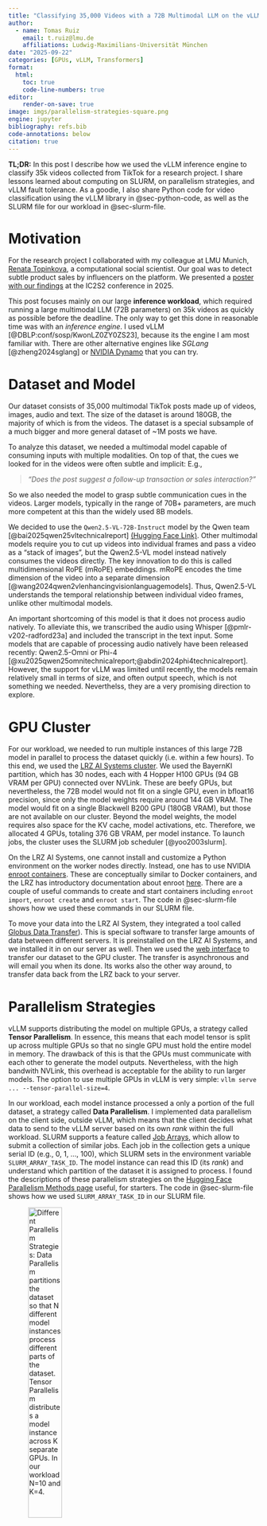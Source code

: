 ```yaml
---
title: "Classifying 35,000 Videos with a 72B Multimodal LLM on the vLLM Engine"
author:
  - name: Tomas Ruiz
    email: t.ruiz@lmu.de
    affiliations: Ludwig-Maximilians-Universität München
date: "2025-09-22"
categories: [GPUs, vLLM, Transformers]
format:
  html:
    toc: true
    code-line-numbers: true
editor:
    render-on-save: true
image: imgs/parallelism-strategies-square.png
engine: jupyter
bibliography: refs.bib
code-annotations: below
citation: true
---
```


**TL;DR:** In this post I describe how we used the vLLM inference engine to classify 35k videos collected from TikTok for a research project.
I share lessons learned about computing on SLURM, on parallelism strategies, and vLLM fault tolerance.
As a goodie, I also share Python code for video classification using the vLLM library in @sec-python-code, 
as well as the SLURM file for our workload in @sec-slurm-file.

# Motivation

For the research project I collaborated with my colleague at LMU Munich, [Renata Topinkova](https://renatatopinkova.github.io/), a computational social scientist.
Our goal was to detect subtle product sales by influencers on the platform. We presented a [poster with our findings](./other-files/poster_ic2s2_25.pdf) at the IC2S2 conference in 2025.

This post focuses mainly on our large **inference workload**, which required running a large multimodal LLM (72B parameters) on 35k videos as quickly as possible before the deadline.
The only way to get this done in reasonable time was with an _inference engine_. I used vLLM [@DBLP:conf/sosp/KwonLZ0ZY0ZS23], because its the engine I am most familiar with.
There are other alternative engines like _SGLang_ [@zheng2024sglang] or [NVIDIA Dynamo](https://github.com/ai-dynamo/dynamo) that you can try.

# Dataset and Model
Our dataset consists of 35,000 multimodal TikTok posts made up of videos, images, audio and text.
The size of the dataset is around 180GB, the majority of which is from the videos.
The dataset is a special subsample of a much bigger and more general dataset of ~1M posts we have.

To analyze this dataset, we needed a multimodal model capable of consuming inputs with multiple modalities.
On top of that, the cues we looked for in the videos were often subtle and implicit: E.g.,

> _"Does the post suggest a follow-up transaction or sales interaction?"_

So we also needed the model to grasp subtle communication cues in the videos.
Larger models, typically in the range of 70B+ parameters, are much more competent at this than the widely used 8B models.

We decided to use the `Qwen2.5-VL-72B-Instruct` model by the Qwen team [@bai2025qwen25vltechnicalreport] [(Hugging Face Link)](https://huggingface.co/Qwen/Qwen2.5-VL-3B-Instruct).
Other multimodal models require you to cut up videos into individual frames and pass a video as a "stack of images", but the Qwen2.5-VL model instead natively consumes the videos directly.
The key innovation to do this is called multidimensional RoPE (mRoPE) embeddings.
mRoPE encodes the time dimension of the video into a separate dimension [@wang2024qwen2vlenhancingvisionlanguagemodels].
Thus, Qwen2.5-VL understands the temporal relationship between individual video frames, unlike other multimodal models.

An important shortcoming of this model is that it does not process audio natively.
To alleviate this, we transcribed the audio using Whisper [@pmlr-v202-radford23a] and included the transcript in the text input.
Some models that are capable of processing audio natively have been released recently: Qwen2.5-Omni or Phi-4 [@xu2025qwen25omnitechnicalreport;@abdin2024phi4technicalreport].
However, the support for vLLM was limited until recently, the models remain relatively small in terms of size, and often output speech, which is not something we needed.
Neverthelss, they are a very promising direction to explore.

# GPU Cluster

For our workload, we needed to run multiple instances of this large 72B model in parallel to process the dataset quickly (i.e. within a few hours).
To this end, we used the [LRZ AI Systems cluster](https://doku.lrz.de/lrz-ai-systems-11484278.html).
We used the BayernKI partition, which has 30 nodes, each with 4 Hopper H100 GPUs (94 GB VRAM per GPU) connected over NVLink.
These are beefy GPUs, but nevertheless, the 72B model would not fit on a single GPU, even in bfloat16 precision, since only the model weights require around 144 GB VRAM.
The model would fit on a single Blackwell B200 GPU (180GB VRAM), but those are not available on our cluster.
Beyond the model weights, the model requires also space for the KV cache, model activations, etc.
Therefore, we allocated 4 GPUs, totaling 376 GB VRAM, per model instance.
To launch jobs, the cluster uses the SLURM job scheduler [@yoo2003slurm].

On the LRZ AI Systems, one cannot install and customize a Python environment on the worker nodes directly.
Instead, one has to use NVIDIA [enroot containers](https://github.com/NVIDIA/enroot).
These are conceptually similar to Docker containers, and the LRZ has introductory documentation about enroot [here](https://doku.lrz.de/4-1-enroot-introduction-1895502566.html).
There are a couple of useful commands to create and start containers including `enroot import`, `enroot create` and `enroot start`.
The code in @sec-slurm-file shows how we used these commands in our SLURM file.

To move your data into the LRZ AI System, they integrated a tool called [Globus Data Transfer](https://doku.lrz.de/dss-how-globus-data-transfer-and-globus-sharing-for-dss-works-11484489.html)).
This is special software to transfer large amounts of data between different servers.
It is preinstalled on the LRZ AI Systems, and we installed it in on our server as well.
Then we used the [web interface](https://app.globus.org/) to transfer our dataset to the GPU cluster.
The transfer is asynchronous and will email you when its done.
Its works also the other way around, to transfer data back from the LRZ back to your server.

# Parallelism Strategies
vLLM supports distributing the model on multiple GPUs, a strategy called **Tensor Parallelism**.
In essence, this means that each model tensor is split up across multiple GPUs so that no single GPU must hold the entire model in memory.
The drawback of this is that the GPUs must communicate with each other to generate the model outputs.
Nevertheless, with the high bandwith NVLink, this overhead is acceptable for the ability to run larger models.
The option to use multiple GPUs in vLLM is very simple: `vllm serve ... --tensor-parallel-size=4`.

In our workload, each model instance processed a only a portion of the full dataset, a strategy called **Data Parallelism**.
I implemented data parallelism on the client side, outside vLLM,
which means that the client decides what data to send to the vLLM server based on its own _rank_ within the full workload.
SLURM supports a feature called [Job Arrays](https://slurm.schedmd.com/job_array.html), which allow to submit a collection of similar jobs.
Each job in the collection gets a unique serial ID (e.g., 0, 1, ..., 100), which SLURM sets in the environment variable `SLURM_ARRAY_TASK_ID`.
The model instance can read this ID (its _rank_) and understand which partition of the dataset it is assigned to process.
I found the descriptions of these parallelism strategies on the [Hugging Face Parallelism Methods page](https://huggingface.co/docs/transformers/main/perf_train_gpu_many) useful, for starters.
The code in @sec-slurm-file shows how we used `SLURM_ARRAY_TASK_ID` in our SLURM file.


![Different Parallelism Strategies: Data Parallelism partitions the dataset so that $N$ different model instances process different parts of the dataset. Tensor Parallelism distributes a model instance across $K$ separate GPUs. In our workload $N=10$ and $K=4$.](imgs/parallelism-strategies.png){width="40%" text-align="left" fig-alt="Different Parallelism Strategies" .lightbox}

# Fault Tolerance
The vLLM library supports different inference modes:
It is possible to use _batch processing_, which takes a batch of requests at once, processes them
and returns the results.
Alternatively, its possible to spin up an inference server behind an OpenAI-compatible API,
which takes requests _asynchronously_, and returns the results individually as they become available.
For our large workload, we expected the batch processing to be more efficient, but at the time of writing,
the batch processing code **blocked** until all requests were completed before returning.
If any error occurred during processing, the entire batch would fail, and failures were more common than one would expect:
E.g. an exception was raised mid-workload because a long video did not fit in the context window.

Therefore, I opted for the asynchronous inference mode, which offered better **fault tolerance**.
As soon as a request completed, we dumped its result to a file with JSON-lines format.
If the workload failed halfway, we still had all previous results on disk.
If a single request failed (e.g. video too long), it was also logged to the results file.
This approach made it possible to restart the a failed workload later, by determining which requests were still missing from the results file.
The JSON-lines file format allows for efficient append-only incremental writes, but is not a very efficient data format for downstream use, because it takes up a lot of disk space and is slow to read.
Therefore, once result files were complete, we converted them to the [parquet format](https://github.com/apache/parquet-format), which has great lossless compression, and is super fast to read.

Sending thousands of multimodal requests at the server **concurrently** choked it, because the server accepted all requests and started processing all videos (e.g. loading from disk), but neglected generating tokens.
On top of this, processing too many concurrent requests filled up the KV cache very quickly.
You could observe this in the vLLM logs: the KV cache utilization spiked to 100% and stayed there for most of the workload.
To cope with this, the server evicted blocks from the KV cache, and put most requests back in the queue, where they effectively sat idle.
To prevent this situation, I implemented a client-side throttling mechanism, which limited the number of requests sent to the server at the same time.
We set 16 concurrent requests for QwenVL-2.5-72B.
Getting this to work properly with Python's `asyncio` library and correct timeouts was tricky, but now you can just [copy the code from my repo](https://github.com/tomasruizt/llm_app/blob/8e122aed8f81880c4299416ffacc562c4b5f150f/llmlib/llmlib/openai/openai_completion.py#L174) or use the Python code from @sec-python-code directly.

## Preventing Clashes
Multiple model instances might be colocated on the same node, e.g. a 8 GPU node can host 2x4 GPU jobs. To prevent the jobs from clashing over the same vLLM port, we set different ports for each model instance based on its rank (`SLURM_ARRAY_TASK_ID`).
We also gave each model instance a unique enroot container name based on the `SLURM_ARRAY_TASK_ID`, to prevent co-located jobs from clashing over the same container name.
Also, we deleted the created enroot container after the job finished.
To diagnose the failure of an individual job task within a job array, its useful to pipe `stderr` and `stdout` of each job task to different files, as shown in lines 5 and 6 of our SLURM file in @sec-slurm-file. 
Its possible to restart individual job tasks within a job array with SLURM: `sbatch <slurm-file> --array=<failed-task-id>`.

# Prefill-Decode Ratio

We processed over 552 million input tokens, and generated over 9 million output tokens.
Per request, we processed 15.8k input tokens and produced over 250 output tokens, on average.
The ratio of input tokens to output tokens is very skewed (61 to 1).
It means that most compute in our workload was not spent decoding long answers, but rather processing the many input tokens.
The workload is therefore called "prefill-heavy".
This contrasts to "decode-heavy" workloads, like those involved in solving mathematical problems that generate a long answer including reasoning.
The prefill step is generally speaking compute-bound rather than memory-bound, so our workload likely exploits the full compute capacity of the GPUs.
@fig-input-tokens and @fig-output-tokens shows the distribution of input and output tokens for the entire workload.

![**Distribution of Input Tokens**. The distribution is skewed to the left, and most requests created between 5k and 20k input tokens. There were a few outliers with as much as 123k input tokens.](imgs/input_tokens.png){width="80%" text-align="left" fig-alt="Number of input tokens" .lightbox #fig-input-tokens}

![**Distribution of Output Tokens**. Its important to note that the x-scale is _100 times smaller_ than for input tokens. Most requests produced between 50 and 600 output tokens. The bimodal shape is caused likely because our prompt instructed the model to respond follow-up questions only in specific cases.](imgs/output_tokens.png){width="80%" text-align="left" fig-alt="Number of output tokens" .lightbox #fig-output-tokens}

# Throughput Stats

I estimated from the logs that the **throughput** per model instance was ~2,95 seconds per request (~3 for simplicity).
Dividing the ~15k input tokens and ~60 output tokens per request, give a throughput of 5k input tokens and 20 output tokens per second per model instance (5020 tokens/s total throughput).
This is a high throughput compared to other benchmarks:
The vLLM documentation reports a [synthetic benchmark](https://docs.vllm.ai/projects/recipes/en/latest/Qwen/Qwen2.5-VL.html#qwen25vl-72b-benchmark-on-random-synthetic-dataset) with a ratio of ~9:1 input tokens per output token,
which achieves a lower throughput of 1461 tokens/s.
The higher throughput of our workload might be because its more prefill-heavy and better saturates the GPUs compute capacity.
NVIDIA has also reported [performance benchmarks](https://docs.nvidia.com/nim/benchmarking/llm/latest/performance.html#llama-3-3-70b-instruct-results) for the similarly sized Llama-3.3-70b-instruct running  on 4 H100 GPUs and their [NIM](https://docs.nvidia.com/nim/large-language-models/latest/getting-started.html) inference framework.
However, the peak throughputs reported by NVIDIA vary _a lot_ depending not only on the ratio of input to output tokens, but also the total number of tokens per request, with throughputs peaks ranging from 349 to 6085 tokens/s (I report their best results in @tbl-throughput-stats).
The throughput we achieved is competitive without being "too good to be true" 🚀.

| Benchmark | Model | In. Toks | Out. Toks | Tok. Ratio | GPUs | Throughput $\uparrow$|
|----|----|---|---|---|----|----|
| NVIDIA NIM | Llama-3.3-70b | 1000 | 1000 | 1:1 | 4 H100 80GB | **6085 tok/s** |
| Ours (Videos) | Qwen2.5-VL-72B | 15000 | 250 | 61:1 | 4 H100 96GB | 5020 tok/s |
| vLLM (Synthetic) | Qwen2.5-VL-72B | 8000 | 900 | 9:1 | 4 A100 80GB | 1461 tok/s |

: **Throughput Comparison.** All benchmarks use instruct models. Input and output tokens are per request. The token ratio tells if the workload is prefill- or decode-heavy. The NVIDIA numbers are the most optimistic from their benchmarks. {#tbl-throughput-stats}

All benchmarks used different GPUs. I searched for the difference between the H100 80GB and the H100 96GB GPUs, and found [this comparison](https://www.ionos.com/digitalguide/server/know-how/nvidia-h100/) which says the former card has more bfloat16 compute power (1979 vs 1671 TFLOPS), while the latter has higher memory bandwidth (3,9 vs 3,35 TB/s), so its not clear if they offer clear advantages to either side.

# Costs

In terms of total runtime, the workload required 3s/post * 35k posts = 105k s $\approx$ 29hr.
The cost of renting an equivalent H100 GPU on [Runpod.io](https://www.runpod.io/) is $3,07/hr per GPU (as of 2025-09-24).
The total cost of the workload would be $3,07 * 4 GPUs * 29hr = $356,12 (not a very expensive workload).
Nevertheless, this does not include the time spent setting up the workload, debugging failures, and tweaking parameters, which required running at least one model instance, i.e. $12/hr equivalent.

![**H100 NVL Rent Cost.** The cost shown is per GPU per hour. The workload required 4 GPUs per model insance for 29 hours.](imgs/h100-nvl-cost-per-hour.png){width="60%" fig-alt="H100 NVL Renting Costs" .lightbox #fig-h100-nvl-cost-per-hour}

# Results

In terms of social science, we found interesting results, e.g. that a lot of posts promoted a product (42%), and the most common product was dietary supplements (16%).
More details in the [IC2S2 poster](./other-files/poster_ic2s2_25.pdf).

# Conclusion

Successfully processing 35,000 multimodal TikTok videos with a 72B parameter model required combining vLLM's tensor parallelism across 4 H100 GPUs with data parallelism via SLURM job arrays.
Key lessons learned include using asynchronous processing for better fault tolerance, client-side throttling to prevent vLLM server overload, and proper job isolation to avoid conflicts between tasks colocated on the same node.
I hope this post is useful to other researchers aiming to analyze large multimodal/video datasets with LLMs that require multiple GPUs.

In the future I hope to scale this pipeline to 1M videos, and push the throughput limits with quantization methods and speculative decoding.
Testing audio-capable models is also high on my agenda.
If you are interested in collaborating on large-scale inference, reach out to me! 🚀

# SLURM File {#sec-slurm-file}
Below is a Github gist of the SLURM file to submit our workload on the LRZ AI Systems.
It shows how to request multiple GPUs, configure SLURM job arrays, set vLLM ports, setup & teardown of enroot container, etc.
Unlike the Python code, this will not run without the dataset, but it shows the general workflow.

<script src="https://gist.github.com/tomasruizt/6b48b51c343b48ee2f1a3ebb9a6ea129.js"></script>

# Python Code {#sec-python-code}
The code below shows how to use Python to (1) start up the vLLM server, and (2) send
concurrent requests to the server. It uses a library I wrote for this purpose: [Github/tomasruizt/llm_app](https://github.com/tomasruizt/llm_app). The snippet below is in the repo's `examples/` directory.

<script src="https://emgithub.com/embed-v2.js?target=https%3A%2F%2Fgithub.com%2Ftomasruizt%2Fllm_app%2Fblob%2Fmain%2Fexamples%2Fvllm-video-inference.py&style=github&type=code&showBorder=on&showLineNumbers=on&showFileMeta=on&showFullPath=on&showCopy=on"></script>

# References
<!-- 
What to write about
✅ The model, how many GPUs are needed (Tensor Parallelism)
✅ that we transcribe using whisper
✅ How I split the dataset (Data Parallelism)
✅ The LRZ, what GPUs and nodes are available
   ✅ how these are connected to each other
✅ SLURM, how array jobs work
  ✅ preventing port clashes
✅ The posts are multimodal: videos, imgs, text
✅ Incremental progress by splitting requests from backend server
✅Client-side throttling, since different models have different reqs

✅ How much storage is 35k videos in TB
✅ Write about enroot containers
✅ make a pciture display tensor parallelism & data parallelism
✅ Include a snippet about how to use your llm_app library.
Results: 
  ✅ How many tokens did we process?
  ✅How many posts actually promote a product?
  How long did it take to process the dataset?
-->